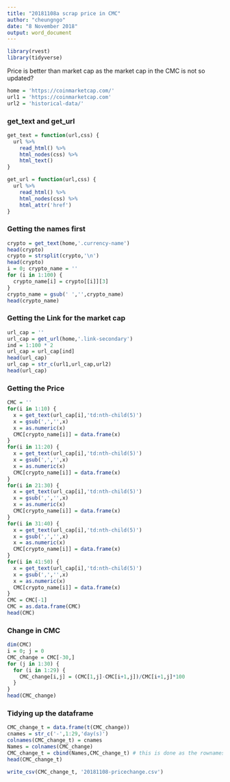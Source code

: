 ```yaml
---
title: "20181108a scrap price in CMC"
author: "cheungngo"
date: "8 November 2018"
output: word_document
---
```


```r
library(rvest)
library(tidyverse)
```

Price is better than market cap as the market cap in the CMC is not so updated?

```r
home = 'https://coinmarketcap.com/'
url1 = 'https://coinmarketcap.com'
url2 = 'historical-data/'
```

### get_text and get_url

```r
get_text = function(url,css) {
  url %>%
    read_html() %>%
    html_nodes(css) %>%
    html_text()
}
```

```r
get_url = function(url,css) {
  url %>%
    read_html() %>%
    html_nodes(css) %>%
    html_attr('href')
}
```

### Getting the names first

```r
crypto = get_text(home,'.currency-name')
head(crypto)
crypto = strsplit(crypto,'\n')
head(crypto)
i = 0; crypto_name = ''
for (i in 1:100) {
  crypto_name[i] = crypto[[i]][3]
}
crypto_name = gsub(' ','',crypto_name)
head(crypto_name)
```

### Getting the Link for the market cap 

```r
url_cap = ''
url_cap = get_url(home,'.link-secondary')
ind = 1:100 * 2
url_cap = url_cap[ind]
head(url_cap)
url_cap = str_c(url1,url_cap,url2)
head(url_cap)
```

### Getting the Price

```r
CMC = ''
for(i in 1:10) {
  x = get_text(url_cap[i],'td:nth-child(5)')
  x = gsub(',','',x)
  x = as.numeric(x)
  CMC[crypto_name[i]] = data.frame(x)
}
for(i in 11:20) {
  x = get_text(url_cap[i],'td:nth-child(5)')
  x = gsub(',','',x)
  x = as.numeric(x)
  CMC[crypto_name[i]] = data.frame(x)
}
for(i in 21:30) {
  x = get_text(url_cap[i],'td:nth-child(5)')
  x = gsub(',','',x)
  x = as.numeric(x)
  CMC[crypto_name[i]] = data.frame(x)
}
for(i in 31:40) {
  x = get_text(url_cap[i],'td:nth-child(5)')
  x = gsub(',','',x)
  x = as.numeric(x)
  CMC[crypto_name[i]] = data.frame(x)
}
for(i in 41:50) {
  x = get_text(url_cap[i],'td:nth-child(5)')
  x = gsub(',','',x)
  x = as.numeric(x)
  CMC[crypto_name[i]] = data.frame(x)
}
CMC = CMC[-1]
CMC = as.data.frame(CMC)
head(CMC)
```

### Change in CMC

```r
dim(CMC)
i = 0; j = 0
CMC_change = CMC[-30,]
for (j in 1:30) {
  for (i in 1:29) {
    CMC_change[i,j] = (CMC[1,j]-CMC[i+1,j])/CMC[i+1,j]*100
  }
}
head(CMC_change)
```

### Tidying up the dataframe

```r
CMC_change_t = data.frame(t(CMC_change))
cnames = str_c('-',1:29,'day(s)')
colnames(CMC_change_t) = cnames
Names = colnames(CMC_change)
CMC_change_t = cbind(Names,CMC_change_t) # this is done as the rownames would not be saved in the csv files
head(CMC_change_t)
```

```r
write_csv(CMC_change_t, '20181108-pricechange.csv')
```